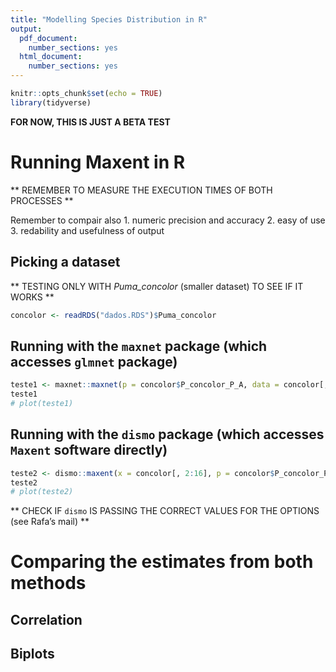 ```yaml
---
title: "Modelling Species Distribution in R"
output:
  pdf_document: 
    number_sections: yes
  html_document: 
    number_sections: yes
---
```


```r
knitr::opts_chunk$set(echo = TRUE)
library(tidyverse)
```

**FOR NOW, THIS IS JUST A BETA TEST**


# Running Maxent in R

** REMEMBER TO MEASURE THE EXECUTION TIMES OF BOTH PROCESSES **

Remember to compair also
1. numeric precision and accuracy
2. easy of use
3. redability and usefulness of output

## Picking a dataset

** TESTING ONLY WITH *Puma_concolor* (smaller dataset) TO SEE IF IT WORKS **

```r
concolor <- readRDS("dados.RDS")$Puma_concolor
```

## Running with the `maxnet` package (which accesses `glmnet` package)

<!-- include `, cache=TRUE` later if needed -->
```r
teste1 <- maxnet::maxnet(p = concolor$P_concolor_P_A, data = concolor[, 2:16])
teste1
# plot(teste1)
```

<!-- ### Saving Estimates to Disk -->

## Running with the `dismo` package (which accesses `Maxent` software directly)


```r
teste2 <- dismo::maxent(x = concolor[, 2:16], p = concolor$P_concolor_P_A)
teste2
# plot(teste2)
```


<!-- Check https://stackoverflow.com/questions/35082922/running-maxent-in-r -->

** CHECK IF `dismo` IS PASSING THE CORRECT VALUES FOR THE OPTIONS (see Rafa's mail) **

<!-- ### Saving Estimates to Disk -->

# Comparing the estimates from both methods

<!-- ## Loading the Estimates from `Maxent` Software -->

## Correlation

## Biplots 


